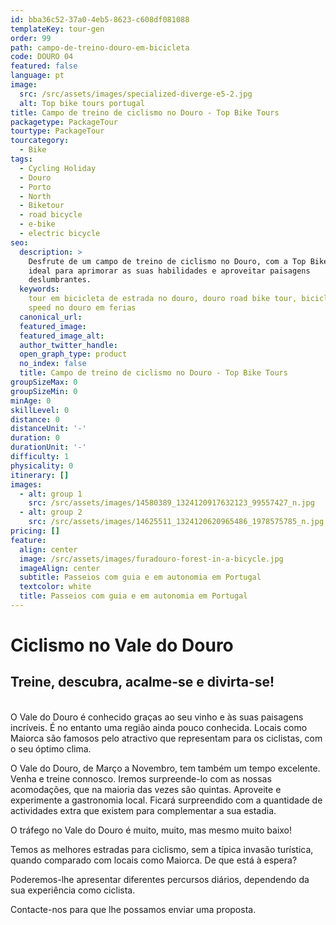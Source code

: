 ```yaml
---
id: bba36c52-37a0-4eb5-8623-c608df081088
templateKey: tour-gen
order: 99
path: campo-de-treino-douro-em-bicicleta
code: DOURO 04
featured: false
language: pt
image:
  src: /src/assets/images/specialized-diverge-e5-2.jpg
  alt: Top bike tours portugal
title: Campo de treino de ciclismo no Douro - Top Bike Tours
packagetype: PackageTour
tourtype: PackageTour
tourcategory:
  - Bike
tags:
  - Cycling Holiday
  - Douro
  - Porto
  - North
  - Biketour
  - road bicycle
  - e-bike
  - electric bicycle
seo:
  description: >
    Desfrute de um campo de treino de ciclismo no Douro, com a Top Bike Tours,
    ideal para aprimorar as suas habilidades e aproveitar paisagens
    deslumbrantes.
  keywords:
    tour em bicicleta de estrada no douro, douro road bike tour, bicicleta de
    speed no douro em ferias
  canonical_url:
  featured_image:
  featured_image_alt:
  author_twitter_handle:
  open_graph_type: product
  no_index: false
  title: Campo de treino de ciclismo no Douro - Top Bike Tours
groupSizeMax: 0
groupSizeMin: 0
minAge: 0
skillLevel: 0
distance: 0
distanceUnit: '-'
duration: 0
durationUnit: '-'
difficulty: 1
physicality: 0
itinerary: []
images:
  - alt: group 1
    src: /src/assets/images/14580389_1324120917632123_99557427_n.jpg
  - alt: group 2
    src: /src/assets/images/14625511_1324120620965486_1978575785_n.jpg
pricing: []
feature:
  align: center
  image: /src/assets/images/furadouro-forest-in-a-bicycle.jpg
  imageAlign: center
  subtitle: Passeios com guia e em autonomia em Portugal
  textcolor: white
  title: Passeios com guia e em autonomia em Portugal
---
```


# Ciclismo no Vale do Douro

## Treine, descubra, acalme-se e divirta-se!

\
O Vale do Douro é conhecido graças ao seu vinho e às suas paisagens incríveis. É
no entanto uma região ainda pouco conhecida. Locais como Maiorca são famosos
pelo atractivo que representam para os ciclistas, com o seu óptimo clima.

O Vale do Douro, de Março a Novembro, tem também um tempo excelente. Venha e
treine connosco. Iremos surpreende-lo com as nossas acomodações, que na maioria
das vezes são quintas. Aproveite e experimente a gastronomia local. Ficará
surpreendido com a quantidade de actividades extra que existem para complementar
a sua estadia.

O tráfego no Vale do Douro é muito, muito, mas mesmo muito baixo!

Temos as melhores estradas para ciclismo, sem a típica invasão turística, quando
comparado com locais como Maiorca. De que está à espera?

Poderemos-lhe apresentar diferentes percursos diários, dependendo da sua
experiência como ciclista.

Contacte-nos para que lhe possamos enviar uma proposta.

